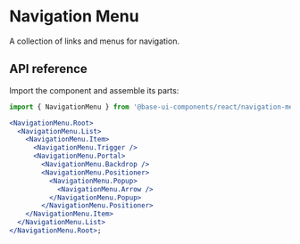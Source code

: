 # Navigation Menu

<Subtitle>A collection of links and menus for navigation.</Subtitle>
<Meta
  name="description"
  content="A high-quality, unstyled React navigation menu component that displays a collection of links and menus for navigation."
/>

<Demo path="./demos/hero" />

## API reference

Import the component and assemble its parts:

```jsx title="Anatomy"
import { NavigationMenu } from '@base-ui-components/react/navigation-menu';

<NavigationMenu.Root>
  <NavigationMenu.List>
    <NavigationMenu.Item>
      <NavigationMenu.Trigger />
      <NavigationMenu.Portal>
        <NavigationMenu.Backdrop />
        <NavigationMenu.Positioner>
          <NavigationMenu.Popup>
            <NavigationMenu.Arrow />
          </NavigationMenu.Popup>
        </NavigationMenu.Positioner>
    </NavigationMenu.Item>
  </NavigationMenu.List>
</NavigationMenu.Root>;
```

<Reference
  component="NavigationMenu"
  parts="Root, List, Item, Trigger, Backdrop, Portal, Positioner, Popup, Content"
/>
